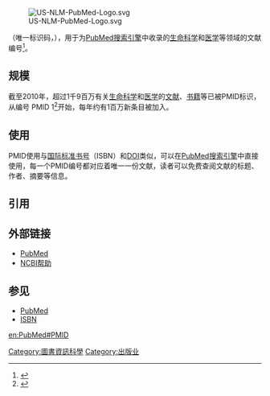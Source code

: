 [[File:US-NLM-PubMed-Logo.svg|thumb]]

'''{{lang|en|PMID}}'''（'''{{lang|en|[[PubMed|PubMed]]}}'''唯一标识码，{{lang|en|PubMed Unique Identifier}}），用于为[[PubMed|PubMed]][[搜索引擎|搜索引擎]]中收录的[[生命科学|生命科学]]和[[医学|医学]]等领域的文献编号<ref>{{Cite web|url=http://www.ncbi.nlm.nih.gov/books/bv.fcgi?rid=helppubmed.section.pubmedhelp.Search_Field_Descrip|title=Search Field Descriptions and Tags|accessdate=2010-08-09|date=|work=|publisher=National Center for Biotechnology Information|archiveurl=https://web.archive.org/web/20090201185859/http://www.ncbi.nlm.nih.gov/books/bv.fcgi?rid=helppubmed.section.pubmedhelp.Search_Field_Descrip|archivedate=2009-02-01|language=en|dead-url=no}}</ref>。

== 规模 ==
截至2010年，超过1千9百万有关[[生命科学|生命科学]]和[[医学|医学]]的[[文献|文献]]、[[书籍|书籍]]等已被PMID标识，从编号 PMID 1<ref>{{cite journal|title=Formate assay in body fluids: application in methanol poisoning|pages=117–126|issn=0006-2944|journal=Biochemical Medicine|volume=13|issue=2|date=1975-06|doi=10.1016/0006-2944(75)90147-7|url=https://www.ncbi.nlm.nih.gov/pubmed/1|accessdate=2019-02-13|author=A. B. Makar, K. E. McMartin, M. Palese, T. R. Tephly|pmid=1|language=en|archive-date=2020-05-07|archive-url=https://web.archive.org/web/20200507061642/https://www.ncbi.nlm.nih.gov/pubmed/1|dead-url=no}}</ref>开始，每年约有1百万新条目被加入。

== 使用 ==
PMID使用与[[国际标准书号|国际标准书号]]（ISBN）和[[數位物件識別號|DOI]]类似，可以在[[PubMed|PubMed]][[搜索引擎|搜索引擎]]中直接使用，每一个PMID编号都对应着唯一一份文献，读者可以免费查阅文献的标题、作者、摘要等信息。

== 引用 ==
{{Reflist|2}}

== 外部链接 ==
{{Wikidata property |1=P698}}
* [https://web.archive.org/web/20140116223220/https://www.pubmed.gov/ PubMed]
* [http://www.ncbi.nlm.nih.gov/bookshelf/br.fcgi?book=helppubmed&part=pubmedhelp NCBI帮助]{{Wayback|url=http://www.ncbi.nlm.nih.gov/bookshelf/br.fcgi?book=helppubmed&part=pubmedhelp |date=20100811031830 }}

== 参见 ==
* [[PubMed|PubMed]]
* [[ISBN|ISBN]]

[[Category:圖書資訊科學|Category:圖書資訊科學]]
[[Category:出版业|Category:出版业]]

{{医学小作品}}

[[en:PubMed#PMID|en:PubMed#PMID]]